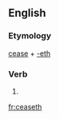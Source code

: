 ==English==

===Etymology===
[[cease]] + [[-eth]]

===Verb===
{{infl|en|verb form}}

# {{archaic third-person singular of|cease}}

{{anagrams:en/aceehst}}
[[fr:ceaseth]]
